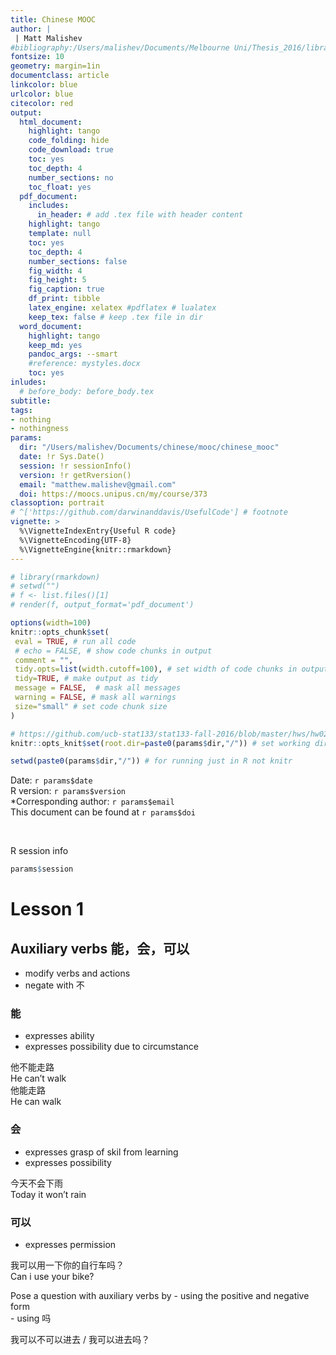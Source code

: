```yaml
---
title: Chinese MOOC 
author: |
 | Matt Malishev  
#bibliography:/Users/malishev/Documents/Melbourne Uni/Thesis_2016/library.bib
fontsize: 10
geometry: margin=1in
documentclass: article
linkcolor: blue
urlcolor: blue
citecolor: red
output:
  html_document:
    highlight: tango
    code_folding: hide
    code_download: true
    toc: yes
    toc_depth: 4
    number_sections: no
    toc_float: yes
  pdf_document:
    includes:
      in_header: # add .tex file with header content
    highlight: tango
    template: null
    toc: yes
    toc_depth: 4
    number_sections: false
    fig_width: 4
    fig_height: 5
    fig_caption: true
    df_print: tibble 
    latex_engine: xelatex #pdflatex # lualatex
    keep_tex: false # keep .tex file in dir 
  word_document:
    highlight: tango
    keep_md: yes
    pandoc_args: --smart
    #reference: mystyles.docx
    toc: yes
inludes:
  # before_body: before_body.tex
subtitle: 
tags:
- nothing
- nothingness
params: 
  dir: "/Users/malishev/Documents/chinese/mooc/chinese_mooc"
  date: !r Sys.Date()
  session: !r sessionInfo()  
  version: !r getRversion()
  email: "matthew.malishev@gmail.com"
  doi: https://moocs.unipus.cn/my/course/373  
classoption: portrait
# ^['https://github.com/darwinanddavis/UsefulCode'] # footnote
vignette: >
  %\VignetteIndexEntry{Useful R code}
  %\VignetteEncoding{UTF-8}
  %\VignetteEngine{knitr::rmarkdown}
---
```


<script type="text/x-mathjax-config">
  MathJax.Hub.Config({ TeX: { equationNumbers: {autoNumber: "all"} } });
</script>

```r
# library(rmarkdown)
# setwd("")
# f <- list.files()[1]
# render(f, output_format='pdf_document')
```

```r
options(width=100)
knitr::opts_chunk$set(
 eval = TRUE, # run all code
 # echo = FALSE, # show code chunks in output 
 comment = "",
 tidy.opts=list(width.cutoff=100), # set width of code chunks in output
 tidy=TRUE, # make output as tidy
 message = FALSE,  # mask all messages
 warning = FALSE, # mask all warnings 
 size="small" # set code chunk size
)

# https://github.com/ucb-stat133/stat133-fall-2016/blob/master/hws/hw02-tables-ggplot.Rmd
knitr::opts_knit$set(root.dir=paste0(params$dir,"/")) # set working dir

setwd(paste0(params$dir,"/")) # for running just in R not knitr
```

\newpage   

Date: `r params$date`  
R version: `r params$version`   
*Corresponding author: `r params$email`  
This document can be found at `r params$doi`  

\  

R session info 

```r
params$session
```      

\newpage  

# Lesson 1  

## Auxiliary verbs 能，会，可以  
- modify verbs and actions    
- negate with 不  

### 能  
- expresses ability  
- expresses possibility due to circumstance   

他不能走路  
He can't walk  
他能走路  
He can walk  

### 会    
- expresses grasp of skil from learning    
- expresses possibility    

今天不会下雨  
Today it won't rain  

### 可以   
- expresses permission  

我可以用一下你的自行车吗？   
Can i use your bike?  

Pose a question with auxiliary verbs by
- using the positive and negative form  
- using 吗


我可以不可以进去 / 我可以进去吗？  









